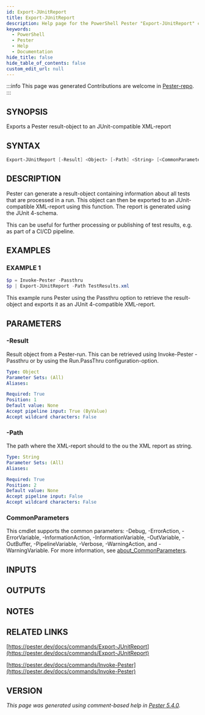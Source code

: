 ```yaml
---
id: Export-JUnitReport
title: Export-JUnitReport
description: Help page for the PowerShell Pester "Export-JUnitReport" command
keywords:
  - PowerShell
  - Pester
  - Help
  - Documentation
hide_title: false
hide_table_of_contents: false
custom_edit_url: null
---
```


:::info This page was generated
Contributions are welcome in [Pester-repo](https://github.com/pester/pester).
:::

## SYNOPSIS

Exports a Pester result-object to an JUnit-compatible XML-report

## SYNTAX

```powershell
Export-JUnitReport [-Result] <Object> [-Path] <String> [<CommonParameters>]
```

## DESCRIPTION

Pester can generate a result-object containing information about all
tests that are processed in a run.
This object can then be exported to an
JUnit-compatible XML-report using this function.
The report is generated
using the JUnit 4-schema.

This can be useful for further processing or publishing of test results,
e.g.
as part of a CI/CD pipeline.

## EXAMPLES

### EXAMPLE 1

```powershell
$p = Invoke-Pester -Passthru
$p | Export-JUnitReport -Path TestResults.xml
```

This example runs Pester using the Passthru option to retrieve the result-object and
exports it as an JUnit 4-compatible XML-report.

## PARAMETERS

### -Result

Result object from a Pester-run.
This can be retrieved using Invoke-Pester
-Passthru or by using the Run.PassThru configuration-option.

```yaml
Type: Object
Parameter Sets: (All)
Aliases:

Required: True
Position: 1
Default value: None
Accept pipeline input: True (ByValue)
Accept wildcard characters: False
```

### -Path

The path where the XML-report should  to the ou the XML report as string.

```yaml
Type: String
Parameter Sets: (All)
Aliases:

Required: True
Position: 2
Default value: None
Accept pipeline input: False
Accept wildcard characters: False
```

### CommonParameters

This cmdlet supports the common parameters: -Debug, -ErrorAction, -ErrorVariable, -InformationAction, -InformationVariable, -OutVariable, -OutBuffer, -PipelineVariable, -Verbose, -WarningAction, and -WarningVariable. For more information, see [about_CommonParameters](http://go.microsoft.com/fwlink/?LinkID=113216).

## INPUTS

## OUTPUTS

## NOTES

## RELATED LINKS

[https://pester.dev/docs/commands/Export-JUnitReport](https://pester.dev/docs/commands/Export-JUnitReport)

[https://pester.dev/docs/commands/Invoke-Pester](https://pester.dev/docs/commands/Invoke-Pester)

## VERSION

*This page was generated using comment-based help in [Pester 5.4.0](https://github.com/pester/pester).*
